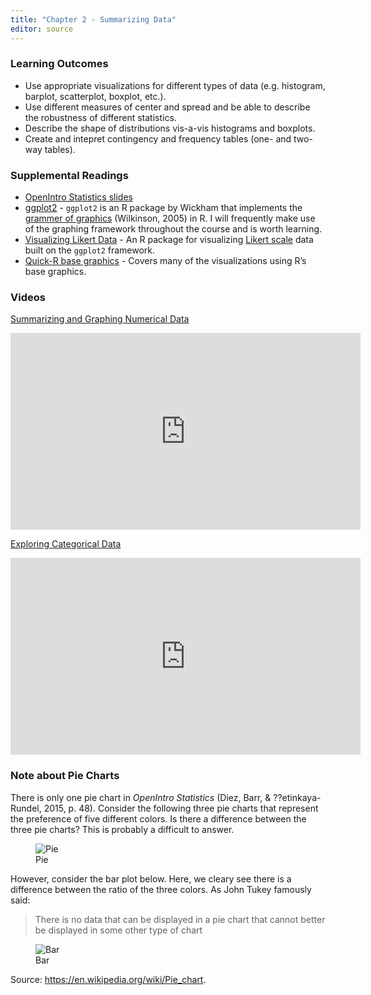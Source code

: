 ```yaml
---
title: "Chapter 2 - Summarizing Data"
editor: source
---
```


<!-- 
See issue with underscores in MathJax equations here: https://gohugo.io/content-management/formats/#issues-with-markdown
The solution, put backticks (`) around the LaTeX equation
-->

<script type="text/x-mathjax-config">
MathJax.Hub.Config({
  tex2jax: {
    inlineMath: [['$','$'], ['\\(','\\)']],
    displayMath: [['$$','$$'], ['\[','\]']],
    processEscapes: true,
    processEnvironments: true,
    skipTags: ['script', 'noscript', 'style', 'textarea', 'pre'],
    TeX: { equationNumbers: { autoNumber: "AMS" },
         extensions: ["AMSmath.js", "AMSsymbols.js"] }
  }
});
</script>

<script type="text/javascript" async src="https://cdnjs.cloudflare.com/ajax/libs/mathjax/2.7.1/MathJax.js?config=TeX-MML-AM_CHTML">
</script>


### Learning Outcomes

* Use appropriate visualizations for different types of data (e.g. histogram, barplot, scatterplot, boxplot, etc.).
* Use different measures of center and spread and be able to describe the robustness of different statistics.
* Describe the shape of distributions vis-a-vis histograms and boxplots.
* Create and intepret contingency and frequency tables (one- and two-way tables).


### Supplemental Readings

* [OpenIntro Statistics slides](https://github.com/jbryer/DATA606Fall2020/blob/master/Slides/OpenIntro/chp2.pdf)
* [ggplot2](http://ggplot2.org/) - `ggplot2` is an R package by Wickham that implements the [grammer of graphics](http://www.amazon.com/The-Grammar-Graphics-Statistics-Computing/dp/0387245448) (Wilkinson, 2005) in R. I will frequently make use of the graphing framework throughout the course and is worth learning.
* [Visualizing Likert Data](https://github.com/jbryer/likert) - An R package for visualizing [Likert scale](https://en.wikipedia.org/wiki/Likert_scale) data built on the `ggplot2` framework.
* [Quick-R base graphics](http://www.statmethods.net/graphs/index.html) - Covers many of the visualizations using R's base graphics.


### Videos

[Summarizing and Graphing Numerical Data](https://www.youtube.com/watch?list=PLkIselvEzpM6pZ76FD3NoCvvgkj_p-dE8&v=Xm0PPtci3JE)

<iframe width="560" height="315" src="https://www.youtube.com/embed/Xm0PPtci3JE?list=PLkIselvEzpM6pZ76FD3NoCvvgkj_p-dE8" frameborder="0" allowfullscreen></iframe>

[Exploring Categorical Data](https://www.youtube.com/watch?list=PLkIselvEzpM6pZ76FD3NoCvvgkj_p-dE8&v=7NhNeADL8fA)

<iframe width="560" height="315" src="https://www.youtube.com/embed/7NhNeADL8fA?list=PLkIselvEzpM6pZ76FD3NoCvvgkj_p-dE8" frameborder="0" allowfullscreen></iframe>

### Note about Pie Charts

There is only one pie chart in *OpenIntro Statistics* (Diez, Barr, & ??etinkaya-Rundel, 2015, p. 48). Consider the following three pie charts that represent the preference of five different colors. Is there a difference between the three pie charts? This is probably a difficult to answer.

![Pie](/slides/images/Pie.png)

However, consider the bar plot below. Here, we cleary see there is a difference between the ratio of the three colors. As John Tukey famously said:

> There is no data that can be displayed in a pie chart that cannot better be displayed in some other type of chart

![Bar](/slides/images/Bar.png)

Source: [https://en.wikipedia.org/wiki/Pie_chart](https://en.wikipedia.org/wiki/Pie_chart).

